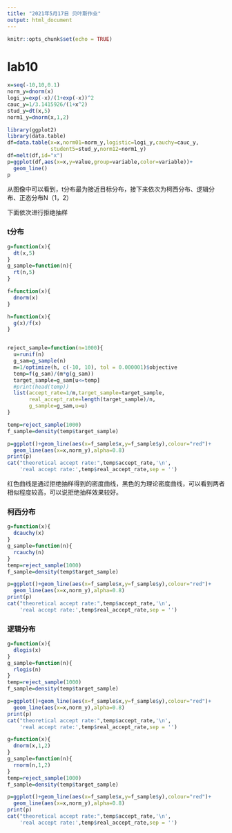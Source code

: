 ```yaml
---
title: "2021年5月17日 贝叶斯作业"
output: html_document
---
```


```r
knitr::opts_chunk$set(echo = TRUE)
```

# lab10
```r
x=seq(-10,10,0.1)
norm_y=dnorm(x)
logi_y=exp(-x)/(1+exp(-x))^2
cauc_y=1/3.1415926/(1+x^2)
stud_y=dt(x,5)
norm1_y=dnorm(x,1,2)
```

```r
library(ggplot2)
library(data.table)
df=data.table(x=x,norm01=norm_y,logistic=logi_y,cauchy=cauc_y,
              student5=stud_y,norm12=norm1_y)
df=melt(df,id="x")
p=ggplot(df,aes(x=x,y=value,group=variable,color=variable))+
  geom_line()
p
```

从图像中可以看到，t分布最为接近目标分布，接下来依次为柯西分布、逻辑分布、正态分布N（1，2）

下面依次进行拒绝抽样

### t分布

```r
g=function(x){
  dt(x,5)
}
g_sample=function(n){
  rt(n,5)
}

f=function(x){
  dnorm(x)
}

h=function(x){
  g(x)/f(x)
}


reject_sample=function(n=1000){
  u=runif(n)
  g_sam=g_sample(n)
  m=1/optimize(h, c(-10, 10), tol = 0.000001)$objective
  temp=f(g_sam)/(m*g(g_sam))
  target_sample=g_sam[u<=temp]
  #print(head(temp))
  list(accept_rate=1/m,target_sample=target_sample,
       real_accept_rate=length(target_sample)/n,
       g_sample=g_sam,u=u)
}

temp=reject_sample(1000)
f_sample=density(temp$target_sample)

p=ggplot()+geom_line(aes(x=f_sample$x,y=f_sample$y),colour="red")+
  geom_line(aes(x=x,norm_y),alpha=0.8)
print(p)
cat("theoretical accept rate:",temp$accept_rate,'\n',
    'real accept rate:',temp$real_accept_rate,sep = '')
```

红色曲线是通过拒绝抽样得到的密度曲线，黑色的为理论密度曲线，可以看到两者相似程度较高，可以说拒绝抽样效果较好。

### 柯西分布

```r
g=function(x){
  dcauchy(x)
}
g_sample=function(n){
  rcauchy(n)
}
temp=reject_sample(1000)
f_sample=density(temp$target_sample)

p=ggplot()+geom_line(aes(x=f_sample$x,y=f_sample$y),colour="red")+
  geom_line(aes(x=x,norm_y),alpha=0.8)
print(p)
cat("theoretical accept rate:",temp$accept_rate,'\n',
    'real accept rate:',temp$real_accept_rate,sep = '')
```


### 逻辑分布

```r
g=function(x){
  dlogis(x)
}
g_sample=function(n){
  rlogis(n)
}
temp=reject_sample(1000)
f_sample=density(temp$target_sample)

p=ggplot()+geom_line(aes(x=f_sample$x,y=f_sample$y),colour="red")+
  geom_line(aes(x=x,norm_y),alpha=0.8)
print(p)
cat("theoretical accept rate:",temp$accept_rate,'\n',
    'real accept rate:',temp$real_accept_rate,sep = '')
```


```r
g=function(x){
  dnorm(x,1,2)
}
g_sample=function(n){
  rnorm(n,1,2)
}
temp=reject_sample(1000)
f_sample=density(temp$target_sample)

p=ggplot()+geom_line(aes(x=f_sample$x,y=f_sample$y),colour="red")+
  geom_line(aes(x=x,norm_y),alpha=0.8)
print(p)
cat("theoretical accept rate:",temp$accept_rate,'\n',
    'real accept rate:',temp$real_accept_rate,sep = '')
```

